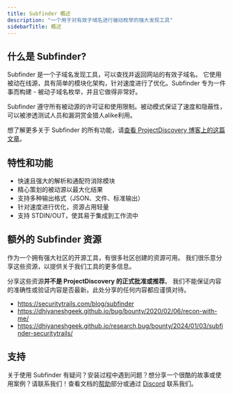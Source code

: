 ```yaml
---
title: Subfinder 概述
description: "一个用于对有效子域名进行被动枚举的强大发现工具"
sidebarTitle: 概述
---
```


## 什么是 **Subfinder?**

Subfinder 是一个子域名发现工具，可以查找并返回网站的有效子域名。
它使用被动在线源，具有简单的模块化架构，针对速度进行了优化。Subfinder 专为一件事而构建 - 被动子域名枚举，并且它做得非常好。

Subfinder 遵守所有被动源的许可证和使用限制。被动模式保证了速度和隐蔽性，可以被渗透测试人员和漏洞赏金猎人alike利用。

想了解更多关于 Subfinder 的所有功能，请[查看 ProjectDiscovery 博客上的这篇文章](https://blog.projectdiscovery.io/do-you-really-know-subfinder-an-in-depth-guide-to-all-features-of-subfinder-beginner-to-advanced/)。

## 特性和功能

 - 快速且强大的解析和通配符消除模块
 - 精心策划的被动源以最大化结果
 - 支持多种输出格式（JSON、文件、标准输出）
 - 针对速度进行优化，资源占用轻量
 - 支持 STDIN/OUT，使其易于集成到工作流中

## 额外的 Subfinder 资源

作为一个拥有强大社区的开源工具，有很多社区创建的资源可用。
我们很乐意分享这些资源，以提供关于我们工具的更多信息。

<Note>分享这些资源**并不是 ProjectDiscovery 的正式批准或推荐**。
我们不能保证内容的准确性或验证内容是否最新。此处分享的任何内容都应谨慎对待。</Note>

 - https://securitytrails.com/blog/subfinder
 - https://dhiyaneshgeek.github.io/bug/bounty/2020/02/06/recon-with-me/
 - https://dhiyaneshgeek.github.io/research,bug/bounty/2024/01/03/subfinder-securitytrails/

## 支持
关于使用 Subfinder 有疑问？安装过程中遇到问题？想分享一个很酷的故事或使用案例？请联系我们！查看文档的[帮助](/help)部分或通过 [Discord](https://discord.com/invite/projectdiscovery) 联系我们。 

